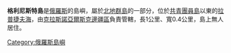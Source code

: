 '''格利尼斯特島'''是[[俄羅斯|俄羅斯]]的島嶼，屬於[[北地群島|北地群島]]的一部分，位於[[共青團員島|共青團員島]]以東的[[拉普捷夫海|拉普捷夫海]]，由[[克拉斯諾亞爾斯克邊疆區|克拉斯諾亞爾斯克邊疆區]]負責管轄，長1公里、寬0.4公里，島上無人居住。

{{Russia-geo-stub}}
[[Category:俄羅斯島嶼|Category:俄羅斯島嶼]]